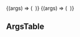 


<Meta title="elements/Image" component={Image} argTypes={{}} />

<ImageDescription />

<Canvas>
  <Story name="Image" height="400px">
    {(args) => (
      <Image
        height="400px"
        url="https://images.unsplash.com/photo-1508013861974-9f6347163ebe?ixid=MnwxMjA3fDB8MHxwaG90by1wYWdlfHx8fGVufDB8fHx8&ixlib=rb-1.2.1&auto=format&fit=crop&w=400&q=30"
        {...args}
      />
    )}
  </Story>
  <Story name="Image with hard corners" height="400px">
    {(args) => (
      <Image
        hardCorners
        height="400px"
        url="https://images.unsplash.com/photo-1508013861974-9f6347163ebe?ixid=MnwxMjA3fDB8MHxwaG90by1wYWdlfHx8fGVufDB8fHx8&ixlib=rb-1.2.1&auto=format&fit=crop&w=400&q=30"
        {...args}
      />
    )}
  </Story>
</Canvas>

## ArgsTable

<ArgsTable of={Image} />
